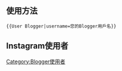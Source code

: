{{Userbox
  |border-c = #FFCC66
  |border-s = 2
  |id-c     = #FFFFFF
  |id-s     = 10
  |id-fc    = #33cc33
  |info-c   = #33cc33
  |info-s   = 10
  |info-fc  = #FFCC66
  |id       = [[File:Blogger.svg|45px]]
  |info     = 這個用户是[[Blogger]]的使用者，用戶名：[http://{{{username}}}.blogspot.com/ {{{username}}}]
}}<includeonly>[[Category:Blogger使用者|{{PAGENAME}}]]</includeonly><noinclude>
<br style="clear:both;"/>

== 使用方法 ==
<pre>{{User Blogger|username=您的Blogger用戶名}}</pre>

== Instagram使用者 ==
[[Category:Blogger使用者]]
</noinclude>
